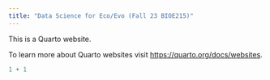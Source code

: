 ```yaml
---
title: "Data Science for Eco/Evo (Fall 23 BIOE215)"
---
```


This is a Quarto website.

To learn more about Quarto websites visit <https://quarto.org/docs/websites>.

```r
1 + 1
```
